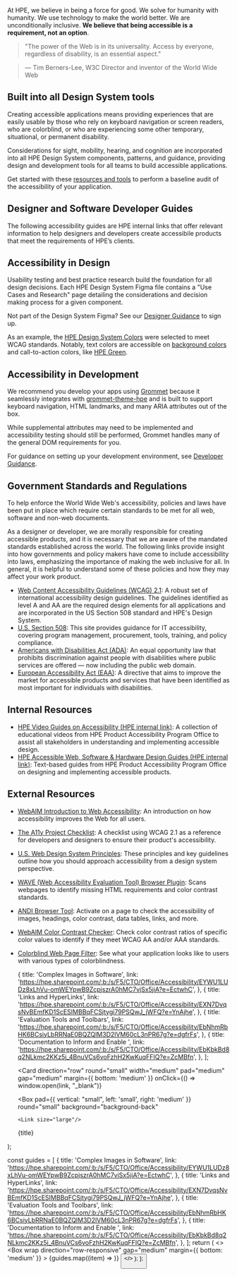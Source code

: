 
At HPE, we believe in being a force for good. We solve for humanity with humanity.
We use technology to make the world better. We are unconditionally inclusive.
**We believe that being accessible is a requirement, not an option**.

<blockquote>
  "The power of the Web is in its universality. Access by everyone, regardless
  of disability, is an essential aspect."
</blockquote>

> &mdash; Tim Berners-Lee, W3C Director and inventor of the World Wide Web

## Built into all Design System tools

Creating accessible applications means providing experiences that are easily
usable by those who rely on keyboard navigation or screen readers, who are
colorblind, or who are experiencing some other temporary, situational, or
permanent disability.

Considerations for sight, mobility, hearing, and cognition are incorporated
into all HPE Design System components, patterns, and guidance, providing
design and development tools for all teams to build accessible applications.

Get started with these [resources and tools](#resources) to perform a
baseline audit of the accessibility of your application.

## Designer and Software Developer Guides

The following accessibility guides are HPE internal links that offer relevant information to help designers and developers create accessibile products that meet the requirements of HPE’s clients.

<GuideCards />

## Accessibility in Design

Usability testing and best practice research build the foundation for all
design decisions. Each HPE Design System Figma file contains a "Use Cases
and Research" page detailing the considerations and decision making process
for a given component.

Not part of the Design System Figma? See our
[Designer Guidance](/foundation/designer-guidance#setting-up-your-figma-account) to sign up.

As an example, the [HPE Design System Colors](/foundation/color) were selected to meet WCAG
standards. Notably, text colors are accessible on
[background colors](/foundation/color#background-colors) and call-to-action
colors, like [HPE Green](/foundation/color#green-color-accessibility).

## Accessibility in Development

We recommend you develop your apps using [Grommet](https://v2.grommet.io/)
because it seamlessly integrates with [grommet-theme-hpe](https://github.com/grommet/grommet-theme-hpe)
and is built to support keyboard navigation, HTML landmarks, and many ARIA attributes
out of the box.

While supplemental attributes may need to be implemented and accessibility testing
should still be performed, Grommet handles many of the general DOM requirements for you.

For guidance on setting up your development environment, see [Developer Guidance](/foundation/developer-guidance).

## Government Standards and Regulations

To help enforce the World Wide Web's accessibility, policies and laws have been put in place which require certain standards to be met for all web, software and non-web documents. 

As a designer or developer, we are morally responsible for creating accessible products, and it is necessary that we are aware of the mandated standards established across the world. The following links provide insight into how governments and policy makers have come to include accessibility into laws, emphasizing the importance of making the web inclusive for all. In general, it is helpful to understand some of these policies and how they may affect your work product.

- [Web Content Accessibility Guidelines (WCAG) 2.1](https://www.w3.org/TR/WCAG21/): A robust set of international accessibility design guidelines. The guidelines identified as level A and AA are the required design elements for all applications and are incorporated in the US Section 508 standard and HPE's Design System.
- [U.S. Section 508](https://www.section508.gov/): This site provides guidance for IT accessibility, covering program management, procurement, tools, training, and policy compliance. 
- [Americans with Disabilities Act (ADA)](https://www.ada.gov/ada_intro.htm): An equal opportunity law that prohibits discrimination against people with disabilities where public services are offered — now including the public web domain.
- [European Accessibility Act (EAA)](https://ec.europa.eu/social/main.jsp?catId=1202): A directive that aims to improve the market for accessible products and services that have been identified as most important for individuals with disabilities.

## Internal Resources

- [HPE Video Guides on Accessibility (HPE internal link)](https://hpe.sharepoint.com/sites/f5/cto/office/Accessibility/Pages/accessible-design-training.aspx): A collection of educational videos from HPE Product Accessibility Program Office to assist all stakeholders in understanding and implementing accessible design.
- [HPE Accessible Web, Software & Hardware Design Guides (HPE internal link)](https://hpe.sharepoint.com/sites/f5/cto/office/Accessibility/Pages/accessible-web-software-and-hardware-design.aspx): Text-based guides from HPE Product Accessibility Program Office on designing and implementing accessible products.

## External Resources

- [WebAIM Introduction to Web Accessibility](https://webaim.org/intro/): An introduction on how accessibility improves the Web for all users.
- [The A11y Project Checklist](https://www.a11yproject.com/checklist/): A checklist using WCAG 2.1 as a reference for developers and designers to ensure their product's accessibility. 
- [U.S. Web Design System Principles](https://designsystem.digital.gov/design-principles/#embrace-accessibility): These principles and key guidelines outline how you should approach accessibility from a design system perspective.
- [WAVE (Web Accessibility Evaluation Tool) Browser Plugin](https://wave.webaim.org/extension/): Scans webpages to identify missing HTML requirements and color contrast standards.
- [ANDI Browser Tool](https://www.ssa.gov/accessibility/andi/help/install.html): Activate on a page to check the accessibility of images, headings, color contrast, data tables, links, and more.
- [WebAIM Color Contrast Checker](https://webaim.org/resources/contrastchecker/): Check color contrast ratios of specific color values to identify if they meet WCAG AA and/or AAA standards.
- [Colorblind Web Page Filter](https://www.toptal.com/designers/colorfilter/): See what your application looks like to users with various types of colorblindness.

  {
    title: 'Complex Images in Software',
    link: 'https://hpe.sharepoint.com/:b:/s/F5/CTO/Office/Accessibility/EYWU1LUDz8xLhVu-omWEYpwB9ZcpjszrA0hMC7vjSx5jiA?e=EctwhC',
  },
  {
    title: 'Links and HyperLinks',
    link: 'https://hpe.sharepoint.com/:b:/s/F5/CTO/Office/Accessibility/EXN7DvqsNvBEmfKD1ScESIMBBqFCSjtygi79PSQwJ_jWFQ?e=YnAjhe',
  },
  {
    title: 'Evaluation Tools and Toolbars',
    link: 'https://hpe.sharepoint.com/:b:/s/F5/CTO/Office/Accessibility/EbNhmRbHK6BCsiyLbRRNaE0BQZQlM3D2lVM60cL3nPR67g?e=dgfrFs',
  },
  {
    title: 'Documentation to Inform and Enable ',
    link: 'https://hpe.sharepoint.com/:b:/s/F5/CTO/Office/Accessibility/EbKbkBd8q2NLkmc2KKz5j_4BnuVCs6voFzhH2KwKuqFFIQ?e=ZcMBfn',
  },
];

  <Card
    direction="row"
    round="small"
    width="medium"
    pad="medium"
    gap="medium"
    margin={{ bottom: 'medium' }}
    onClick={() => window.open(link, "_blank")}
  >
    <Box 
      pad={{ vertical: "small", left: 'small', right: 'medium' }} 
      round="small" 
      background="background-back"
    >
      <Link size="large"/>
    </Box>
    <Text weight="bold" size="xlarge">{title}</Text>
  </Card>
);

  const guides = [
    {
      title: 'Complex Images in Software',
      link: 'https://hpe.sharepoint.com/:b:/s/F5/CTO/Office/Accessibility/EYWU1LUDz8xLhVu-omWEYpwB9ZcpjszrA0hMC7vjSx5jiA?e=EctwhC',
    },
    {
      title: 'Links and HyperLinks',
      link: 'https://hpe.sharepoint.com/:b:/s/F5/CTO/Office/Accessibility/EXN7DvqsNvBEmfKD1ScESIMBBqFCSjtygi79PSQwJ_jWFQ?e=YnAjhe',
    },
    {
      title: 'Evaluation Tools and Toolbars',
      link: 'https://hpe.sharepoint.com/:b:/s/F5/CTO/Office/Accessibility/EbNhmRbHK6BCsiyLbRRNaE0BQZQlM3D2lVM60cL3nPR67g?e=dgfrFs',
    },
    {
      title: 'Documentation to Inform and Enable ',
      link: 'https://hpe.sharepoint.com/:b:/s/F5/CTO/Office/Accessibility/EbKbkBd8q2NLkmc2KKz5j_4BnuVCs6voFzhH2KwKuqFFIQ?e=ZcMBfn',
    },
  ];
  return (
    <>
      <Box 
        wrap
        direction="row-responsive"
        gap="medium" 
        margin={{ bottom: 'medium' }}
      >
        {guides.map((item) => <LinkCard title={item.title} link={item.link}/>)}
      </Box>
      <Button
        alignSelf="start"
        href="https://hpe.sharepoint.com/sites/f5/cto/office/Accessibility/Pages/accessible-web-software-and-hardware-design.aspx"
        label="View all guides"
        size="large"
        target="_blank"
        rel="noreferrer noopener"
        primary
      />
    </>
  );
};
